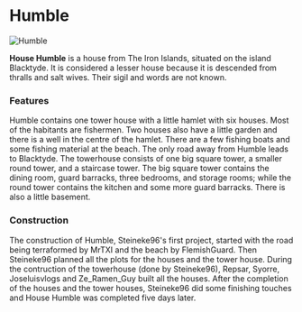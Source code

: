 

# Humble

<Image src="https://cdn.sanity.io/images/1as7cn02/production/111c3b0980473e05c585702b69dbc247e70c8d25-1920x1018.png?w=976&h=350&fit=crop&crop=center&auto=format" alt="Humble" width={976} height={350}  />

<ProjectDetails
  floatRight
  region="Iron Islands"
  house="House Humble"
  type="Tower"
  status="Completed"
  warp="/warp humble"
  projectLead="Steineke96"
  dateStarted="December 19, 2013"
  dateCompleted="December 19, 2013"
/>

**House Humble** is a house from The Iron Islands, situated on the island Blacktyde. It is considered a lesser house because it is descended from thralls and salt wives. Their sigil and words are not known.

### Features

Humble contains one tower house with a little hamlet with six houses. Most of the habitants are fishermen. Two houses also have a little garden and there is a well in the centre of the hamlet. There are a few fishing boats and some fishing material at the beach. The only road away from Humble leads to Blacktyde. The towerhouse consists of one big square tower, a smaller round tower, and a staircase tower. The big square tower contains the dining room, guard barracks, three bedrooms, and storage rooms; while the round tower contains the kitchen and some more guard barracks. There is also a little basement.

### Construction

The construction of Humble, Steineke96's first project, started with the road being terraformed by MrTXI and the beach by FlemishGuard. Then Steineke96 planned all the plots for the houses and the tower house. During the contruction of the towerhouse (done by Steineke96), Repsar, Syorre, Joseluisvlogs and Ze_Ramen_Guy built all the houses. After the completion of the houses and the tower houses, Steineke96 did some finishing touches and House Humble was completed five days later.